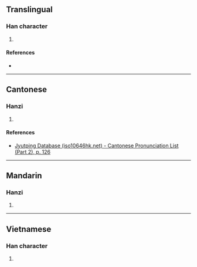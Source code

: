 {{character info/new}}
==Translingual==

===Han character===
{{Han char|rn=75|rad=木|as=05|sn=9|four=44927|canj=DVIS|ids=⿰木幼}}

# {{defn|Han|sort=木05}}

====References====
* {{Han ref|kx=0520.150|dkj=14651|dj=0908.100|hdz=21192.040|uh=67EA|ud=26602|bh=CF62|bd=53090}}

----

==Cantonese==

===Hanzi===
{{yue-hanzi|jyut=[[au1]], [[ngau1]]|y=au1, ngau1}}

# {{defn|lang=yue|sort=木05}}

====References====
* [http://www.iso10646hk.net/jp/document/download.jsp Jyutping Database (iso10646hk.net) - Cantonese Pronunciation List (Part 2), p. 126]

----

==Mandarin==

===Hanzi===
{{cmn-hanzi|pin=[[āo]] ([[ao1]])|wg=ao<sup>1</sup>}}

# {{defn|lang=cmn|sort=木05}}

----

==Vietnamese==

===Han character===
{{vi-readings|rs=木05|hanviet=ấu}}

# {{defn|lang=vi|sort=木05}}